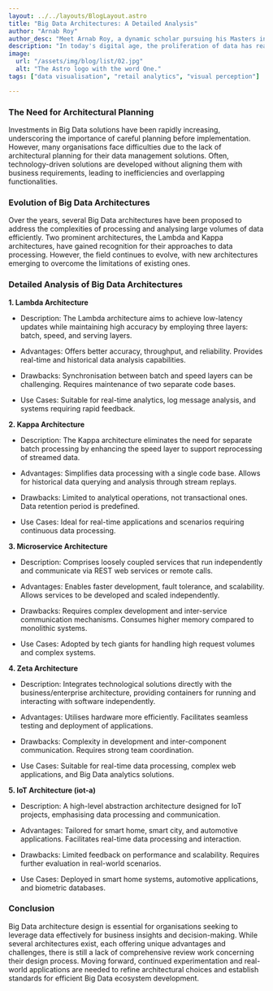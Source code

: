 ```yaml
---
layout: ../../layouts/BlogLayout.astro
title: "Big Data Architectures: A Detailed Analysis"
author: "Arnab Roy"
author_desc: "Meet Arnab Roy, a dynamic scholar pursuing his Masters in Data Science and Management from the prestigious institutes, IIT Ropar and IIM Amritsar. With a fervent dedication to mastering the fusion of data science and business acumen, Arnab navigates the realms of academia and industry with unwavering curiosity and a relentless pursuit of excellence. His passion for unlocking insights and driving innovation propels him to explore the cutting edge of data-driven solutions, shaping the future of business intelligence."
description: "In today's digital age, the proliferation of data has reached unprecedented levels, leading to the emergence of Big Data as a critical area of focus for businesses and organisations across various industries. With the exponential growth of data from both traditional and new sources, managing, processing, and analysing this vast volume of information poses significant challenges. To address these challenges, the development of robust Big Data architectures has become essential."
image:
  url: "/assets/img/blog/list/02.jpg"
  alt: "The Astro logo with the word One."
tags: ["data visualisation", "retail analytics", "visual perception"]

---
```


<Quote quote={quote}/>

### The Need for Architectural Planning

Investments in Big Data solutions have been rapidly increasing, underscoring the importance of careful planning before implementation. However, many organisations face difficulties due to the lack of architectural planning for their data management solutions. Often, technology-driven solutions are developed without aligning them with business requirements, leading to inefficiencies and overlapping functionalities.

### Evolution of Big Data Architectures

Over the years, several Big Data architectures have been proposed to address the complexities of processing and analysing large volumes of data efficiently. Two prominent architectures, the Lambda and Kappa architectures, have gained recognition for their approaches to data processing. However, the field continues to evolve, with new architectures emerging to overcome the limitations of existing ones.

### Detailed Analysis of Big Data Architectures

**1. Lambda Architecture**

- Description: The Lambda architecture aims to achieve low-latency updates while maintaining high accuracy by employing three layers: batch, speed, and serving layers.

- Advantages: Offers better accuracy, throughput, and reliability. Provides real-time and historical data analysis capabilities.

- Drawbacks: Synchronisation between batch and speed layers can be challenging. Requires maintenance of two separate code bases.

- Use Cases: Suitable for real-time analytics, log message analysis, and systems requiring rapid feedback.

**2. Kappa Architecture**

- Description: The Kappa architecture eliminates the need for separate batch processing by enhancing the speed layer to support reprocessing of streamed data.

- Advantages: Simplifies data processing with a single code base. Allows for historical data querying and analysis through stream replays.

- Drawbacks: Limited to analytical operations, not transactional ones. Data retention period is predefined.

- Use Cases: Ideal for real-time applications and scenarios requiring continuous data processing.

**3. Microservice Architecture**

- Description: Comprises loosely coupled services that run independently and communicate via REST web services or remote calls.

- Advantages: Enables faster development, fault tolerance, and scalability. Allows services to be developed and scaled independently.

- Drawbacks: Requires complex development and inter-service communication mechanisms. Consumes higher memory compared to monolithic systems.

- Use Cases: Adopted by tech giants for handling high request volumes and complex systems.

**4. Zeta Architecture**

- Description: Integrates technological solutions directly with the business/enterprise architecture, providing containers for running and interacting with software independently.

- Advantages: Utilises hardware more efficiently. Facilitates seamless testing and deployment of applications.

- Drawbacks: Complexity in development and inter-component communication. Requires strong team coordination.

- Use Cases: Suitable for real-time data processing, complex web applications, and Big Data analytics solutions.

**5. IoT Architecture (iot-a)**

- Description: A high-level abstraction architecture designed for IoT projects, emphasising data processing and communication.

- Advantages: Tailored for smart home, smart city, and automotive applications. Facilitates real-time data processing and interaction.

- Drawbacks: Limited feedback on performance and scalability. Requires further evaluation in real-world scenarios.

- Use Cases: Deployed in smart home systems, automotive applications, and biometric databases.

### Conclusion

Big Data architecture design is essential for organisations seeking to leverage data effectively for business insights and decision-making. While several architectures exist, each offering unique advantages and challenges, there is still a lack of comprehensive review work concerning their design process. Moving forward, continued experimentation and real-world applications are needed to refine architectural choices and establish standards for efficient Big Data ecosystem development.

